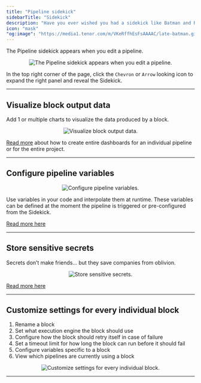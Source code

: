 ```yaml
---
title: "Pipeline sidekick"
sidebarTitle: "Sidekick"
description: "Have you ever wished you had a sidekick like Batman and Robin? Now you have one."
icon: "mask"
"og:image": "https://media1.tenor.com/m/VKeRffhEsFsAAAAC/late-batman.gif"
---
```


The Pipeline sidekick appears when you edit a pipeline.

<Frame>
    <p align="center">
        <img
            alt="The Pipeline sidekick appears when you edit a pipeline."
            src="https://mage-ai.github.io/assets/dev-ux/sidekick/open-sidekick.gif"
        />
    </p>
</Frame>

In the top right corner of the page, click the `Chevron` or `Arrow` looking icon to expand 
the right panel and reveal the Sidekick.

---

## Visualize block output data

Add 1 or multiple charts to visualize the data produced by a block.

<Frame>
    <p align="center">
        <img
            alt="Visualize block output data."
            src="https://mage-ai.github.io/assets/dev-ux/sidekick/add-chart.gif"
        />
    </p>
</Frame>

[Read more](/visualizations/dashboards) about how to create entire dashboards 
for an individual pipeline or for the entire project.

---

## Configure pipeline variables

<Frame>
    <p align="center">
        <img
            alt="Configure pipeline variables."
            src="https://mage-ai.github.io/assets/dev-ux/sidekick/variables.png"
        />
    </p>
</Frame>

Use variables in your code and interpolate them at runtime. 
These variables can be defined at the moment the pipeline is triggered or 
pre-configured from the Sidekick.

[Read more here](/getting-started/runtime-variable)

---

## Store sensitive secrets

Secrets don’t make friends... but they save companies from oblivion.

<Frame>
    <p align="center">
        <img
            alt="Store sensitive secrets."
            src="https://mage-ai.github.io/assets/create-secrets.png"
        />
    </p>
</Frame>

[Read more here](/development/variables/secrets)

---

## Customize settings for every individual block

1. Rename a block
1. Set what execution engine the block should use
1. Configure how the block should retry itself in case of failure
1. Set a timeout limit for how long the block can run before it should fail
1. Configure variables specific to a block
1. View which pipelines are currently using a block

<Frame>
    <p align="center">
        <img
            alt="Customize settings for every individual block."
            src="https://mage-ai.github.io/assets/dev-ux/sidekick/block-settings.png"
        />
    </p>
</Frame>

---
